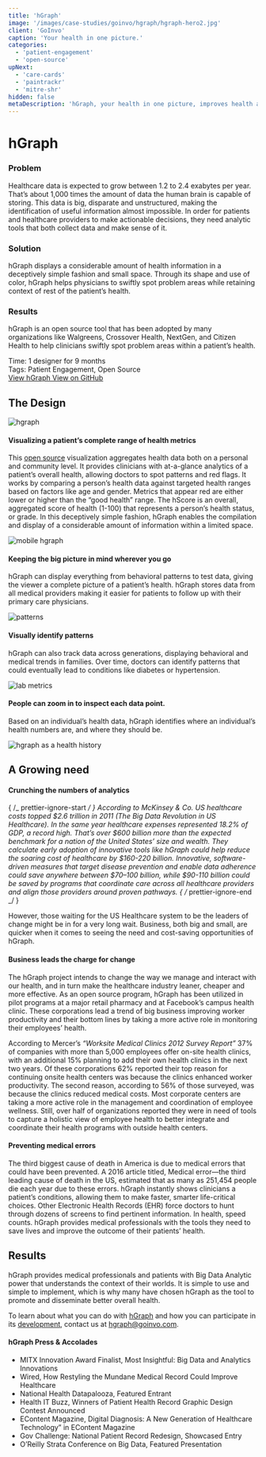 ```yaml
---
title: 'hGraph'
image: '/images/case-studies/goinvo/hgraph/hgraph-hero2.jpg'
client: 'GoInvo'
caption: 'Your health in one picture.'
categories:
  - 'patient-engagement'
  - 'open-source'
upNext:
  - 'care-cards'
  - 'paintrackr'
  - 'mitre-shr'
hidden: false
metaDescription: 'hGraph, your health in one picture, improves health and healthcare with agile design and big data analytics'
---
```



# hGraph

### Problem

Healthcare data is expected to grow between 1.2 to 2.4 exabytes per year. That’s about 1,000 times the amount of data the human brain is capable of storing. This data is big, disparate and unstructured, making the identification of useful information almost impossible. In order for patients and healthcare providers to make actionable decisions, they need analytic tools that both collect data and make sense of it.

### Solution

hGraph displays a considerable amount of health information in a deceptively simple fashion and small space. Through its shape and use of color, hGraph helps physicians to swiftly spot problem areas while retaining context of rest of the patient’s health.

### Results

hGraph is an open source tool that has been adopted by many organizations like Walgreens, Crossover Health, NextGen, and Citizen Health to help clinicians swiftly spot problem areas within a patient’s health.

<span class="text--uppercase text--gray text--bold text--spacing text--md">
  Time:
</span> 1 designer for 9 months
<br />
<span class="text--uppercase text--gray text--bold text--spacing text--md">
  Tags:
</span> Patient Engagement, Open Source
<br />
<a
  href="http://www.hgraph.org"
  target="blank"
  rel="noopener noreferrer"
  class="button button--secondary button--lg margin-top--double margin-bottom--half margin-right--only-lg"
>
  View hGraph
</a>
<a
  href="https://github.com/goinvo/hGraph"
  target="blank"
  rel="noopener noreferrer"
  class="button button--secondary button--lg margin-top--double margin-bottom--half"
>
  View on GitHub
</a>
<Divider />

## The Design

![hgraph](/images/case-studies/goinvo/hgraph/hgraph-health-visualization.jpg)

#### Visualizing a patient’s complete range of health metrics

This [open source](https://github.com/goinvo/hGraph) visualization aggregates health data both on a personal and community level. It provides clinicians with at-a-glance analytics of a patient’s overall health, allowing doctors to spot patterns and red flags. It works by comparing a person’s health data against targeted health ranges based on factors like age and gender. Metrics that appear red are either lower or higher than the “good health” range. The hScore is an overall, aggregated score of health (1-100) that represents a person’s health status, or grade. In this deceptively simple fashion, hGraph enables the compilation and display of a considerable amount of information within a limited space.

![mobile hgraph](/images/case-studies/goinvo/hgraph/hgraph-mobile-health-design.jpg)

#### Keeping the big picture in mind wherever you go

hGraph can display everything from behavioral patterns to test data, giving the viewer a complete picture of a patient’s health. hGraph stores data from all medical providers making it easier for patients to follow up with their primary care physicians.

![patterns](/images/case-studies/goinvo/hgraph/hgraph-patterns.jpg)

#### Visually identify patterns

hGraph can also track data across generations, displaying behavioral and medical trends in families. Over time, doctors can identify patterns that could eventually lead to conditions like diabetes or hypertension.

![lab metrics](/images/case-studies/goinvo/hgraph/hgraph-labs-health-metrics.jpg)

#### People can zoom in to inspect each data point.

Based on an individual’s health data, hGraph identifies where an individual’s health numbers are, and where they should be.

![hgraph as a health history](/images/case-studies/goinvo/hgraph/hgraph-health-history-timeline.jpg)

<Divider />

## A Growing need

#### Crunching the numbers of analytics

{ /_ prettier-ignore-start _/ }
According to McKinsey & Co. US healthcare costs topped $2.6 trillion in 2011 (The Big Data Revolution in US Healthcare). In the same year healthcare expenses represented 18.2% of GDP, a record high. That’s over $600 billion more than the expected benchmark for a nation of the United States’ size and wealth. They calculate early adoption of innovative tools like hGraph could help reduce the soaring cost of healthcare by $160-220 billion. Innovative, software-driven measures that target disease prevention and enable data adherence could save anywhere between $70–100 billion, while \$90-110 billion could be saved by programs that coordinate care across all healthcare providers and align those providers around proven pathways.
{ /_ prettier-ignore-end _/ }

However, those waiting for the US Healthcare system to be the leaders of change might be in for a very long wait. Business, both big and small, are quicker when it comes to seeing the need and cost-saving opportunities of hGraph.

#### Business leads the charge for change

The hGraph project intends to change the way we manage and interact with our health, and in turn make the healthcare industry leaner, cheaper and more effective. As an open source program, hGraph has been utilized in pilot programs at a major retail pharmacy and at Facebook’s campus health clinic. These corporations lead a trend of big business improving worker productivity and their bottom lines by taking a more active role in monitoring their employees’ health.

According to Mercer’s _“Worksite Medical Clinics 2012 Survey Report”_ 37% of companies with more than 5,000 employees offer on-site health clinics, with an additional 15% planning to add their own health clinics in the next two years. Of these corporations 62% reported their top reason for continuing onsite health centers was because the clinics enhanced worker productivity. The second reason, according to 56% of those surveyed, was because the clinics reduced medical costs. Most corporate centers are taking a more active role in the management and coordination of employee wellness. Still, over half of organizations reported they were in need of tools to capture a holistic view of employee health to better integrate and coordinate their health programs with outside health centers.

#### Preventing medical errors

The third biggest cause of death in America is due to medical errors that could have been prevented. A 2016 article titled, Medical error—the third leading cause of death in the US, estimated that as many as 251,454 people die each year due to these errors. hGraph instantly shows clinicians a patient’s conditions, allowing them to make faster, smarter life-critical choices. Other Electronic Health Records (EHR) force doctors to hunt through dozens of screens to find pertinent information. In health, speed counts. hGraph provides medical professionals with the tools they need to save lives and improve the outcome of their patients’ health.

<Divider />

## Results

hGraph provides medical professionals and patients with Big Data Analytic power that understands the context of their worlds. It is simple to use and simple to implement, which is why many have chosen hGraph as the tool to promote and disseminate better overall health.

To learn about what you can do with [hGraph](https://www.hgraph.org/) and how you can participate in its [development](https://github.com/goinvo/hGraph), contact us at [hgraph@goinvo.com](mailto:hgraph@goinvo.com).

#### hGraph Press & Accolades

- MITX Innovation Award Finalist, Most Insightful: Big Data and Analytics Innovations
- Wired, How Restyling the Mundane Medical Record Could Improve Healthcare
- National Health Datapalooza, Featured Entrant
- Health IT Buzz, Winners of Patient Health Record Graphic Design Contest Announced
- EContent Magazine, Digital Diagnosis: A New Generation of Healthcare Technology” in EContent Magazine
- Gov Challenge: National Patient Record Redesign, Showcased Entry
- O’Reilly Strata Conference on Big Data, Featured Presentation

